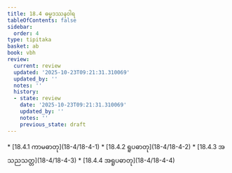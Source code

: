 ```yaml
---
title: 18.4 ဓမ္မဒဿနဝါရ
tableOfContents: false
sidebar:
  order: 4
type: tipitaka
basket: ab
book: vbh
review:
  current: review
  updated: '2025-10-23T09:21:31.310069'
  updated_by: ''
  notes: ''
  history:
  - state: review
    date: '2025-10-23T09:21:31.310069'
    updated_by: ''
    notes: ''
    previous_state: draft
---
```



<ReviewStatus review={frontmatter.review} showDetails={true} />

<HypothesisAnnotation frontmatter={frontmatter} />

<DynamicBreadcrumb />



<TableOfContents book="vbh" section="18.4">
* [18.4.1 ကာမဓာတု](18-4/18-4-1)
* [18.4.2 ရူပဓာတု](18-4/18-4-2)
* [18.4.3 အသညသတ္တ](18-4/18-4-3)
* [18.4.4 အရူပဓာတု](18-4/18-4-4)
</TableOfContents>